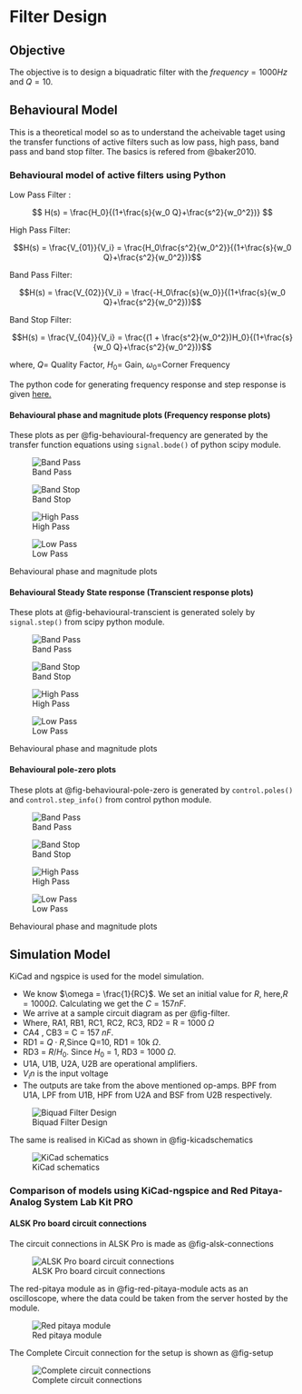 # Filter Design

## Objective

The objective is to design a biquadratic filter with the $frequency = 1000 Hz$ and $Q = 10$.

## Behavioural Model

This is a theoretical model so as to understand the acheivable taget using the transfer functions of active filters such as low pass, high pass, band pass and band stop filter. The basics is refered from @baker2010.

### Behavioural model of active filters using Python

Low Pass Filter :

$$
H(s) = \frac{H_0}{(1+\frac{s}{w_0 Q}+\frac{s^2}{w_0^2})}
$$

High Pass Filter:  

$$H(s) = \frac{V_{01}}{V_i} = \frac{H_0\frac{s^2}{w_0^2}}{(1+\frac{s}{w_0 Q}+\frac{s^2}{w_0^2})}$$

Band Pass Filter:  

$$H(s) = \frac{V_{02}}{V_i} = \frac{-H_0\frac{s}{w_0}}{(1+\frac{s}{w_0 Q}+\frac{s^2}{w_0^2})}$$

Band Stop Filter:  

$$H(s) = \frac{V_{04}}{V_i} = \frac{(1 + \frac{s^2}{w_0^2})H_0}{(1+\frac{s}{w_0 Q}+\frac{s^2}{w_0^2})}$$

where, $Q$= Quality Factor, $H_0$= Gain,  $\omega_0$=Corner Frequency

The python code for generating frequency response and step response is given [here.](https://github.com/oreymaonr/hsb-amcd-sose2025-5/blob/main/content/plotfn.py)

#### Behavioural phase and magnitude plots (Frequency response plots)

These plots as per @fig-behavioural-frequency are generated by the transfer function equations using `signal.bode()` of python scipy module.

::: {#fig-behavioural-frequency layout-ncol=2}

![Band Pass](./RAW/images/behaviourial/bode/bpf.png){#fig-bpf}

![Band Stop](./RAW/images/behaviourial/bode/bsf.png){#fig-bpf}

![High Pass](./RAW/images/behaviourial/bode/hpf.png){#fig-bpf}

![Low Pass](./RAW/images/behaviourial/bode/lpf.png){#fig-bpf}

Behavioural phase and magnitude plots
:::

#### Behavioural Steady State response (Transcient response plots)

These plots at @fig-behavioural-transcient is generated solely by `signal.step()` from scipy python module.

::: {#fig-behavioural-transcient layout-ncol=2}

![Band Pass](./RAW/images/behaviourial/Transcient/bpf.png){#fig-bpf}

![Band Stop](./RAW/images/behaviourial/Transcient/bsf.png){#fig-bpf}

![High Pass](./RAW/images/behaviourial/Transcient/hpf.png){#fig-bpf}

![Low Pass](./RAW/images/behaviourial/Transcient/lpf.png){#fig-bpf}

Behavioural phase and magnitude plots
:::


#### Behavioural pole-zero plots

These plots at @fig-behavioural-pole-zero is generated by `control.poles()` and `control.step_info()` from control python module.

::: {#fig-behavioural-pole-zero layout-ncol=2}

![Band Pass](./RAW/images/behaviourial/pzplot/bpf.png){#fig-bpf}

![Band Stop](./RAW/images/behaviourial/pzplot/bsf.png){#fig-bpf}

![High Pass](./RAW/images/behaviourial/pzplot/hpf.png){#fig-bpf}

![Low Pass](./RAW/images/behaviourial/pzplot/lpf.png){#fig-bpf}

Behavioural phase and magnitude plots
:::

## Simulation Model

KiCad and ngspice is used for the model simulation. 

- We know $\omega = \frac{1}{RC}$. We set an initial value for $R$, here,$R=1000 \Omega$. Calculating we get the $C = 157 nF$.
- We arrive at a sample circuit diagram as per @fig-filter. 
- Where, RA1, RB1, RC1, RC2, RC3, RD2 = R = 1000 $\Omega$
- CA4 , CB3 = C = 157 $nF$. 
- RD1 = $Q \cdot R$,Since Q=10, RD1 = 10k $\Omega$. 
- RD3 = $R/H_0$. Since $H_0$ = 1, RD3 = 1000 $\Omega$.
- U1A, U1B, U2A, U2B are operational amplifiers.
- $V_in$ is the input voltage
- The outputs are take from the above mentioned op-amps. BPF from U1A, LPF from U1B, HPF from U2A and BSF from U2B respectively. 

![Biquad Filter Design](./RAW/FilterDiagram.svg){#fig-filter}

The same is realised in KiCad as shown in @fig-kicadschematics

![KiCad schematics](./RAW/images/breadcrumps/RealKHNbiquad.svg){#fig-kicadschematics}

### Comparison of models using **KiCad-ngspice** and **Red Pitaya-Analog System Lab Kit PRO**

#### ALSK Pro board circuit connections

The circuit connections in ALSK Pro is made as @fig-alsk-connections

![ALSK Pro board circuit connections](./RAW/images/breadcrumps/alskdigikey.jpg){#fig-alsk-connections}

The red-pitaya module as in @fig-red-pitaya-module acts as an oscilloscope, where the data could be taken from the server hosted by the module.

![Red pitaya module](./RAW/images/breadcrumps/red-pitaya.jpg){#fig-red-pitaya-module}

The Complete Circuit connection for the setup is shown as @fig-setup

![Complete circuit connections](./RAW/images/breadcrumps/setup.jpg){#fig-setup}